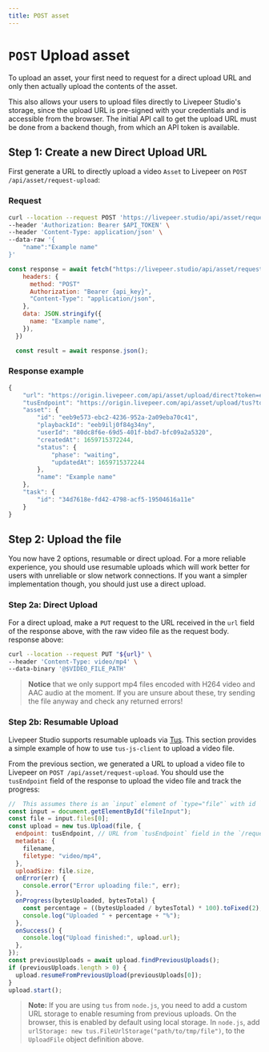 ```yaml
---
title: POST asset
---
```


# `POST` Upload asset

To upload an asset, your first need to request for a direct upload URL and only
then actually upload the contents of the asset.

This also allows your users to upload files directly to Livepeer Studio's
storage, since the upload URL is pre-signed with your credentials and is
accessible from the browser. The initial API call to get the upload URL must be
done from a backend though, from which an API token is available.

## Step 1: Create a new Direct Upload URL

First generate a URL to directly upload a video `Asset` to Livepeer on
`POST /api/asset/request-upload`:

### Request


<Tabs>
  <TabItem value="curl" label="curl">

```bash
curl --location --request POST 'https://livepeer.studio/api/asset/request-upload' \
--header 'Authorization: Bearer $API_TOKEN' \
--header 'Content-Type: application/json' \
--data-raw '{
    "name":"Example name"
}'
```

</TabItem>

<TabItem value="js" label="Fetch">

```js
const response = await fetch("https://livepeer.studio/api/asset/request-upload", {
    headers: {
      method: "POST"
      Authorization: "Bearer {api_key}",
      "Content-Type": "application/json",
    },
    data: JSON.stringify({
      name: "Example name",
    }),
  })

  const result = await response.json();
```

</TabItem>
</Tabs>

<!-- ### Request body parameters

<Table
  data={[
    {
      parameter: <code>name</code>,
      type: <code>string</code>,
      description:
        "The name of the `Asset` containing a custom human-readable description or title.",
    },
    {
      parameter: <code>meta</code>,
      type: <code>object</code>,
      description:
        "Object with `string` keys and values for any metadata you want to associate with the asset (e.g. content tags).",
    },
  ]}
/> -->

### Response example

```jsx
{
    "url": "https://origin.livepeer.com/api/asset/upload/direct?token=eyJhbGciOiJIUzI1NiJ9.eyJtc2ciOiJoZWxsbyBoYWNrZXIsIHRoZXJlJ3Mgbm90aGluZyBmb3IgeW91IGhlcmUg8J-YhiJ9.1YDjmXsqLcgNyMSzT4kXl_kIni46_EuGX_xfqmC7e0Q",
    "tusEndpoint": "https://origin.livepeer.com/api/asset/upload/tus?token=eyJhbGciOiJIUzI1NiJ9.eyJtc2ciOiJoZWxsbyBoYWNrZXIsIHRoZXJlJ3Mgbm90aGluZyBmb3IgeW91IGhlcmUg8J-YhiJ9.1YDjmXsqLcgNyMSzT4kXl_kIni46_EuGX_xfqmC7e0Q"
    "asset": {
        "id": "eeb9e573-ebc2-4236-952a-2a09eba70c41",
        "playbackId": "eeb9ilj0f84g34ny",
        "userId": "80dc8f6e-69d5-401f-bbd7-bfc09a2a5320",
        "createdAt": 1659715372244,
        "status": {
            "phase": "waiting",
            "updatedAt": 1659715372244
        },
        "name": "Example name"
    },
    "task": {
        "id": "34d7618e-fd42-4798-acf5-19504616a11e"
    }
}
```

## Step 2: Upload the file

You now have 2 options, resumable or direct upload. For a more reliable
experience, you should use resumable uploads which will work better for users
with unreliable or slow network connections. If you want a simpler
implementation though, you should just use a direct upload.

### Step 2a: Direct Upload

For a direct upload, make a `PUT` request to the URL received in the `url` field
of the response above, with the raw video file as the request body. response
above:

<Tabs>
  <TabItem value="curl" label="curl">

```bash
curl --location --request PUT "${url}" \
--header 'Content-Type: video/mp4' \
--data-binary '@$VIDEO_FILE_PATH'
```

</TabItem>

</Tabs>

> **Notice** that we only support mp4 files encoded with H264 video and AAC
> audio at the moment. If you are unsure about these, try sending the file
> anyway and check any returned errors!

### Step 2b: Resumable Upload

Livepeer Studio supports resumable uploads via [Tus](https://tus.io/). This
section provides a simple example of how to use `tus-js-client` to upload a
video file.

From the previous section, we generated a URL to upload a video file to Livepeer
on `POST /api/asset/request-upload`. You should use the `tusEndpoint` field of
the response to upload the video file and track the progress:

```js
//  This assumes there is an `input` element of `type="file"` with id `fileInput` in the HTML
const input = document.getElementById("fileInput");
const file = input.files[0];
const upload = new tus.Upload(file, {
  endpoint: tusEndpoint, // URL from `tusEndpoint` field in the `/request-upload` response
  metadata: {
    filename,
    filetype: "video/mp4",
  },
  uploadSize: file.size,
  onError(err) {
    console.error("Error uploading file:", err);
  },
  onProgress(bytesUploaded, bytesTotal) {
    const percentage = ((bytesUploaded / bytesTotal) * 100).toFixed(2);
    console.log("Uploaded " + percentage + "%");
  },
  onSuccess() {
    console.log("Upload finished:", upload.url);
  },
});
const previousUploads = await upload.findPreviousUploads();
if (previousUploads.length > 0) {
  upload.resumeFromPreviousUpload(previousUploads[0]);
}
upload.start();
```

> **Note:** If you are using `tus` from `node.js`, you need to add a custom URL
> storage to enable resuming from previous uploads. On the browser, this is
> enabled by default using local storage. In `node.js`, add
> `urlStorage: new tus.FileUrlStorage("path/to/tmp/file")`, to the `UploadFile`
> object definition above.
